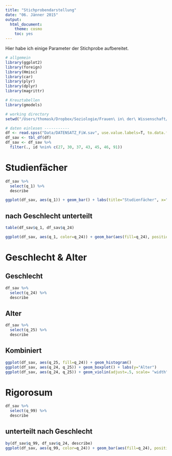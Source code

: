 ```yaml
---
title: "Stichprobendarstellung"
date: "06. Jänner 2015"
output:
  html_document:
    theme: cosmo
    toc: yes
---
```


Hier habe ich einige Parameter der Stichprobe aufbereitet.

```r

# allgemein
library(ggplot2)
library(foreign)
library(Hmisc)
library(car)
library(plyr)
library(dplyr)
library(magrittr)

# Kreuztabellen
library(gmodels)

# working directory
setwd("/Users/thomask/Dropbox/Soziologie/Frauen\ in\ der\ Wissenschaft/quantitative\ Erhebung/Arbeitsbereich\ Thomas/Berechnungen")

# daten einlesen -----------
df <- read.spss("Data/DATENSATZ_FiW.sav", use.value.labels=T, to.data.frame=T)
df_sav <- tbl_df(df)
df_sav <- df_sav %>%
  filter(., id %nin% c(27, 30, 37, 43, 45, 46, 91))
```

# Studienfächer
```r
df_sav %>%
  select(q_1) %>%
  describe

ggplot(df_sav, aes(q_1)) + geom_bar() + labs(title="Studienfächer", x="Studienrichtung", y="Anzahl")
```

## nach Geschlecht unterteilt
```r
table(df_sav$q_1, df_sav$q_24)

ggplot(df_sav, aes(q_1, color=q_24)) + geom_bar(aes(fill=q_24), position="dodge") + labs(title="Studienfächer", x="Studienrichtung", y="Anzahl")
```

# Geschlecht & Alter
## Geschlecht
```r
df_sav %>%
  select(q_24) %>%
  describe
```

## Alter
```r
df_sav %>%
  select(q_25) %>%
  describe
```

## Kombiniert
```r
ggplot(df_sav, aes(q_25, fill=q_24)) + geom_histogram()
ggplot(df_sav, aes(q_24, q_25)) + geom_boxplot() + labs(y="Alter")
ggplot(df_sav, aes(q_24, q_25)) + geom_violin(adjust=.5, scale= "width") + labs(y="Alter")
```

# Rigorosum
```r
df_sav %>%
  select(q_99) %>%
  describe
```

## unterteilt nach Geschlecht
```r
by(df_sav$q_99, df_sav$q_24, describe)
ggplot(df_sav, aes(q_99, color=q_24)) + geom_bar(aes(fill=q_24), position="dodge") 
```